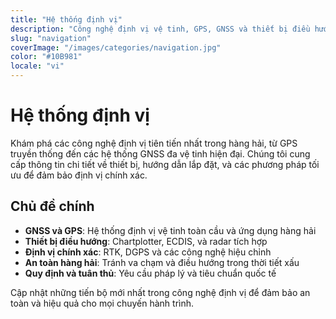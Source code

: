 ```yaml
---
title: "Hệ thống định vị"
description: "Công nghệ định vị vệ tinh, GPS, GNSS và thiết bị điều hướng hiện đại cho tàu thuyền."
slug: "navigation"
coverImage: "/images/categories/navigation.jpg"
color: "#10B981"
locale: "vi"
---
```


# Hệ thống định vị

Khám phá các công nghệ định vị tiên tiến nhất trong hàng hải, từ GPS truyền thống đến các hệ thống GNSS đa vệ tinh hiện đại. Chúng tôi cung cấp thông tin chi tiết về thiết bị, hướng dẫn lắp đặt, và các phương pháp tối ưu để đảm bảo định vị chính xác.

## Chủ đề chính

- **GNSS và GPS**: Hệ thống định vị vệ tinh toàn cầu và ứng dụng hàng hải
- **Thiết bị điều hướng**: Chartplotter, ECDIS, và radar tích hợp
- **Định vị chính xác**: RTK, DGPS và các công nghệ hiệu chỉnh
- **An toàn hàng hải**: Tránh va chạm và điều hướng trong thời tiết xấu
- **Quy định và tuân thủ**: Yêu cầu pháp lý và tiêu chuẩn quốc tế

Cập nhật những tiến bộ mới nhất trong công nghệ định vị để đảm bảo an toàn và hiệu quả cho mọi chuyến hành trình.
